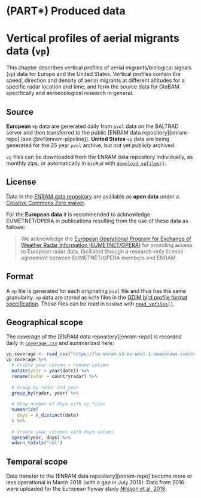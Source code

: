 # (PART\*) Produced data {-}

# Vertical profiles of aerial migrants data (`vp`)

This chapter describes vertical profiles of aerial migrants/biological signals (`vp`) data for Europe and the United States. Vertical profiles contain the speed, direction and density of aerial migrants at different altitudes for a specific radar location and time, and form the source data for GloBAM specifically and aeroecological research in general.

## Source

**European** `vp` data are generated daily from `pvol` data on the BALTRAD server and then transferred to the public [ENRAM data repository][enram-repo] (see \@ref(enram-pipeline)). **United States** `vp` data are being generated for the 25 year `pvol` archive, but not yet publicly archived.

`vp` files can be downloaded from the ENRAM data repository individually, as monthly zips, or automatically in `bioRad` with  [`download_vpfiles()`](http://adokter.github.io/bioRad/reference/download_vpfiles.html).

## License

Data in the [ENRAM data repository](enram-repo) are available as **open data** under a [Creative Commons Zero waiver](https://creativecommons.org/publicdomain/zero/1.0/).

For the **European data** it is recommended to acknowledge EUMETNET/OPERA in publications resulting from the use of these data as follows:

> We acknowledge the [European Operational Program for Exchange of Weather Radar Information (EUMETNET/OPERA)](http://eumetnet.eu/activities/observations-programme/current-activities/opera/) for providing access to European radar data, faciliated through a research-only license agreement between EUMETNET/OPERA members and ENRAM.

## Format

A `vp` file is generated for each originating `pvol` file and thus has the same granularity. `vp` data are stored as `hdf5` files in the [ODIM bird profile format specification](https://github.com/adokter/vol2bird/wiki/ODIM-bird-profile-format-specification). These files can be read in `bioRad` with [`read_vpfiles()`](http://adokter.github.io/bioRad/reference/read_vpfiles.html).

## Geographical scope

The coverage of the [ENRAM data repository][enram-repo] is recorded daily in [`coverage.csv`](https://lw-enram.s3-eu-west-1.amazonaws.com/coverage.csv) and summarized here:

```r
vp_coverage <- read_csv("https://lw-enram.s3-eu-west-1.amazonaws.com/coverage.csv")
vp_coverage %>%
  # Create year column + rename column
  mutate(year = year(date)) %>%
  rename(radar = countryradar) %>%
  
  # Group by radar and year
  group_by(radar, year) %>%
  
  # Show number of days with vp files
  summarize(
    days = n_distinct(date)
  ) %>%
  
  # Create year columns with days values
  spread(year, days) %>%
  adorn_totals("col")
```

## Temporal scope

Data transfer to the [ENRAM data repository][enram-repo] become more or less operational in March 2018 (with a gap in July 2018). Data from 2016 were uploaded for the European flyway study [Nilsson et al. 2018](https://doi.org/10.1111/ecog.04003).
